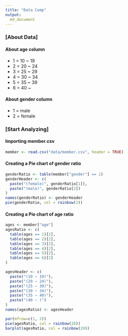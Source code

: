 ```yaml
---
title: "Data Comp"
output: 
  md_document
---
```


### [About Data]

#### About age column
- 1 = 10 ~ 19
- 2 = 20 ~ 24
- 3 = 25 ~ 29
- 4 = 30 ~ 34
- 5 = 35 ~ 39
- 6 = 40 ~

#### About gender column

- 1 = male
- 2 = female

### [Start Analyzing]

#### Importing member.csv
```r
member <- read.csv("data/member.csv", header = TRUE)
```

#### Creating a Pie chart of gender ratio
```r
genderRatio <- table(member["gender"] == 1)
genderHeader <- c(
  paste("(female)", genderRatio[1]),
  paste("(male)", genderRatio[2])
)
names(genderRatio) <- genderHeader
pie(genderRatio, col = rainbow(2))
```


#### Creating a Pie chart of age ratio

```r
ages <- member["age"]
agesRatio <- c(
  table(ages == 1)[2],
  table(ages == 2)[2],
  table(ages == 3)[2],
  table(ages == 4)[2],
  table(ages == 5)[2],
  table(ages == 6)[2]
)

agesHeader <- c(
  paste("(10 ~ 19)"),
  paste("(20 ~ 24)"),
  paste("(25 ~ 30)"),
  paste("(30 ~ 34)"),
  paste("(35 ~ 40)"),
  paste("(40 ~ )")
)
names(agesRatio) <- agesHeader

par(mfrow=c(1, 2))
pie(agesRatio, col = rainbow(20))
barplot(agesRatio, col = rainbow(20))
```


